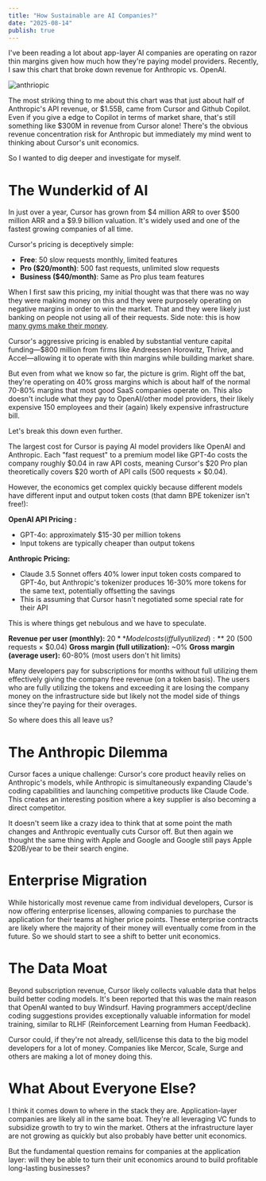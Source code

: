 ```yaml
---
title: "How Sustainable are AI Companies?"
date: "2025-08-14"
publish: true
---
```


I've been reading a lot about app-layer AI companies are operating on razor thin margins given how much how they're paying model providers. Recently, I saw this chart that broke down revenue for Anthropic vs. OpenAI.

![anthriopic](/anthropic-revenue.png)

The most striking thing to me about this chart was that just about half of Anthropic's API revenue, or $1.55B, came from Cursor and Github Copilot. Even if you give a edge to Copilot in terms of market share, that's still something like $300M in revenue from Cursor alone! There's the obvious revenue concentration risk for Anthropic but immediately my mind went to thinking about Cursor's unit economics.

So I wanted to dig deeper and investigate for myself.

# The Wunderkid of AI

In just over a year, Cursor has grown from $4 million ARR to over $500 million ARR and a $9.9 billion valuation. It's widely used and one of the fastest growing companies of all time.

Cursor's pricing is deceptively simple:

- **Free**: 50 slow requests monthly, limited features
- **Pro ($20/month)**: 500 fast requests, unlimited slow requests
- **Business ($40/month)**: Same as Pro plus team features

When I first saw this pricing, my initial thought was that there was no way they were making money on this and they were purposely operating on negative margins in order to win the market. That and they were likely just banking on people not using all of their requests. Side note: this is how [many gyms make their money](https://www.npr.org/sections/money/2014/12/30/373996649/why-we-sign-up-for-gym-memberships-but-don-t-go-to-the-gym#:~:text=Gyms%20have%20built%20their%20business,like%20hotels%20and%20fancy%20restaurants.).

Cursor's aggressive pricing is enabled by substantial venture capital funding—$800 million from firms like Andreessen Horowitz, Thrive, and Accel—allowing it to operate with thin margins while building market share.

But even from what we know so far, the picture is grim. Right off the bat, they're operating on 40% gross margins which is about half of the normal 70-80% margins that most good SaaS companies operate on. This also doesn't include what they pay to OpenAI/other model providers, their likely expensive 150 employees and their (again) likely expensive infrastructure bill.

Let's break this down even further.

The largest cost for Cursor is paying AI model providers like OpenAI and Anthropic. Each "fast request" to a premium model like GPT-4o costs the company roughly $0.04 in raw API costs, meaning Cursor's $20 Pro plan theoretically covers $20 worth of API calls (500 requests × $0.04).

However, the economics get complex quickly because different models have different input and output token costs (that damn BPE tokenizer isn't free!):

**OpenAI API Pricing :**

- GPT-4o: approximately $15-30 per million tokens
- Input tokens are typically cheaper than output tokens

**Anthropic Pricing:**

- Claude 3.5 Sonnet offers 40% lower input token costs compared to GPT-4o, but Anthropic's tokenizer produces 16-30% more tokens for the same text, potentially offsetting the savings
- This is assuming that Cursor hasn't negotiated some special rate for their API

This is where things get nebulous and we have to speculate.

**Revenue per user (monthly):** $20
**Model costs (if fully utilized):** ~$20 (500 requests × $0.04)
**Gross margin (full utilization):** ~0%
**Gross margin (average user):** 60-80% (most users don't hit limits)

Many developers pay for subscriptions for months without full utilizing them effectively giving the company free revenue (on a token basis). The users who are fully utilizing the tokens and exceeding it are losing the company money on the infrastructure side but likely not the model side of things since they're paying for their overages.

So where does this all leave us?

# The Anthropic Dilemma

Cursor faces a unique challenge: Cursor's core product heavily relies on Anthropic's models, while Anthropic is simultaneously expanding Claude's coding capabilities and launching competitive products like Claude Code. This creates an interesting position where a key supplier is also becoming a direct competitor.

It doesn't seem like a crazy idea to think that at some point the math changes and Anthropic eventually cuts Cursor off. But then again we thought the same thing with Apple and Google and Google still pays Apple $20B/year to be their search engine.

# Enterprise Migration

While historically most revenue came from individual developers, Cursor is now offering enterprise licenses, allowing companies to purchase the application for their teams at higher price points. These enterprise contracts are likely where the majority of their money will eventually come from in the future. So we should start to see a shift to better unit economics.

# The Data Moat

Beyond subscription revenue, Cursor likely collects valuable data that helps build better coding models. It's been reported that this was the main reason that OpenAI wanted to buy Windsurf. Having programmers accept/decline coding suggestions provides exceptionally valuable information for model training, similar to RLHF (Reinforcement Learning from Human Feedback).

Cursor could, if they're not already, sell/license this data to the big model developers for a lot of money. Companies like Mercor, Scale, Surge and others are making a lot of money doing this.

# What About Everyone Else?

I think it comes down to where in the stack they are. Application-layer companies are likely all in the same boat. They're all leveraging VC funds to subsidize growth to try to win the market. Others at the infrastructure layer are not growing as quickly but also probably have better unit economics.

But the fundamental question remains for companies at the application layer: will they be able to turn their unit economics around to build profitable long-lasting businesses?
